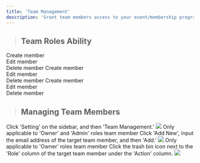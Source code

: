 ```yaml
---
title: 'Team Management'
description: 'Grant team members access to your event/membership program/benefit campaign management tools.'
---
```


> ## Team Roles Ability
<CardGroup cols={3}>
    <Card title="Owner" icon="circle" iconType="solid" color="red">
    <Icon icon="check" iconType="solid" /> Create member <br/>
    <Icon icon="check" iconType="solid" /> Edit member   <br/>
    <Icon icon="check" iconType="solid" /> Delete member
    </Card>
    <Card title="Admin" icon="circle" iconType="solid" color="green">
    <Icon icon="check" iconType="solid" /> Create member <br/>
    <Icon icon="check" iconType="solid" /> Edit member   <br/>
    <Icon icon="xmark" iconType="solid" /> Delete member
    </Card>
    <Card title="Moderator" icon="circle" iconType="solid" color="blue">
    <Icon icon="xmark" iconType="solid" /> Create member <br/>
    <Icon icon="xmark" iconType="solid" /> Edit member   <br/>
    <Icon icon="xmark" iconType="solid" /> Delete member
    </Card>
</CardGroup>

> ## Managing Team Members 
<Steps>
    <Step title="Navigate to the 'Team Management' panel to see the list of Team Members details">
        Click 'Setting' on the sidebar, and then 'Team Management.'
        <img src="/images/admin-settings/team-management/team management panel.gif"/>
    </Step>
    <Step title="Add team members">
        <Warning>Only applicable to 'Owner' and 'Admin' roles team member</Warning>
        Click 'Add New', input the email address of the target team member, and then 'Add.'
        <img src="/images/admin-settings/team-management/add member.gif"/>
    </Step>
    <Step title="Deleting a team member">
        <Warning>Only applicable to 'Owner' roles team member</Warning>
        Click the trash bin icon next to the 'Role' column of the target team member under the 'Action' column.
        <img src="/images/admin-settings/team-management/delete member.png"/>
    </Step>
</Steps>